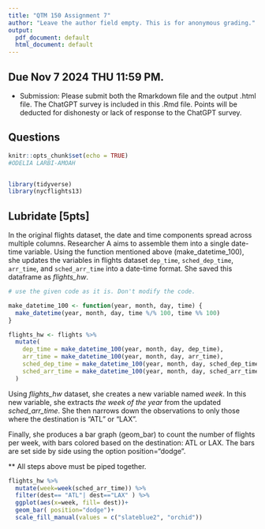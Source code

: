 ```yaml
---
title: "QTM 150 Assignment 7"
author: "Leave the author field empty. This is for anonymous grading."
output:
  pdf_document: default
  html_document: default
---
```


## Due Nov 7 2024 THU 11:59 PM.

- Submission: Please submit both the Rmarkdown file and the output .html file. The ChatGPT survey is included in this .Rmd file. Points will be deducted for dishonesty or lack of response to the ChatGPT survey.

## Questions

```r
knitr::opts_chunk$set(echo = TRUE)
#ODELIA LARBI-AMOAH


library(tidyverse)
library(nycflights13)

```


## Lubridate [5pts]

In the original flights dataset, the date and time components spread across multiple columns.
Researcher A aims to assemble them into a single date-time variable. Using the function mentioned above (make_datetime_100), she updates the variables in flights dataset `dep_time`, `sched_dep_time`, `arr_time`, and `sched_arr_time` into a date-time format. She saved this dataframe as *flights_hw*. 

```r
# use the given code as it is. Don't modify the code. 

make_datetime_100 <- function(year, month, day, time) {
  make_datetime(year, month, day, time %/% 100, time %% 100)
}

flights_hw <- flights %>% 
  mutate(
    dep_time = make_datetime_100(year, month, day, dep_time),
    arr_time = make_datetime_100(year, month, day, arr_time),
    sched_dep_time = make_datetime_100(year, month, day, sched_dep_time),
    sched_arr_time = make_datetime_100(year, month, day, sched_arr_time)
  ) 

```

Using *flights_hw* dataset, she creates a new variable named *week*. In this new variable, she extracts *the week of the year* from the updated *sched_arr_time*. She then narrows down the observations to only those where the destination is "ATL" or "LAX". 

Finally, she produces a bar graph (geom_bar) to count the number of flights per week, with bars colored based on the destination: ATL or LAX. The bars are set side by side using the option position="dodge". 

** All steps above must be piped together. 

 
```r

flights_hw %>% 
  mutate(week=week(sched_arr_time)) %>%
  filter(dest== "ATL"| dest=="LAX" ) %>% 
  ggplot(aes(x=week, fill= dest))+
  geom_bar( position="dodge")+ 
  scale_fill_manual(values = c("slateblue2", "orchid"))
  
  
  
  
  
  

```



